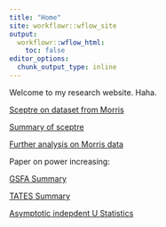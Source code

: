 ```yaml
---
title: "Home"
site: workflowr::wflow_site
output:
  workflowr::wflow_html:
    toc: false
editor_options:
  chunk_output_type: inline
---
```


Welcome to my research website. Haha.

[Sceptre on dataset from Morris](sceptre_example.html)

[Summary of sceptre](summary.html)

[Further analysis on Morris data](qqplot.html)

Paper on power increasing:

[GSFA Summary](GSFA.html)

[TATES Summary](GSFA.html)

[Asymptotic indepdent U Statistics](U_Statistics.html)
